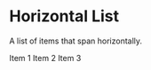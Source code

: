
<Meta title="2. Objects|Horizontal List" component={HorizontalList} />

# Horizontal List

A list of items that span horizontally.

<Preview>
    <Story name="Default">
        <Theme>
            <HorizontalList>
                <Box as="li" mr={1}>
                    Item 1
                </Box>
                <Box as="li" mr={1}>
                    Item 2
                </Box>
                <Box as="li" mr={1}>
                    Item 3
                </Box>
            </HorizontalList>
        </Theme>
    </Story>
</Preview>
